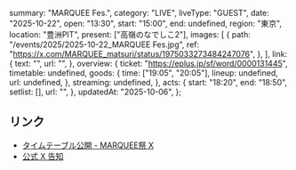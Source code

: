   summary: "MARQUEE Fes.",
  category: "LIVE",
  liveType: "GUEST",
  date: "2025-10-22",
  open: "13:30",
  start: "15:00",
  end: undefined,
  region: "東京",
  location: "豊洲PIT",
  present: ["高嶺のなでしこ2"],
  images: [
    {
      path: "/events/2025/2025-10-22_MARQUEE Fes.jpg",
      ref: "https://x.com/MARQUEE_matsuri/status/1975033273484247076",
    },
  ],
  link: {
    text: "",
    url: "",
  },
  overview: {
    ticket: "https://eplus.jp/sf/word/0000131445",
    timetable: undefined,
    goods: {
      time: ["19:05", "20:05"],
      lineup: undefined,
      url: undefined,
    },
    streaming: undefined,
  },
  acts: {
    start: "18:20",
    end: "18:50",
    setlist: [],
    url: "",
  },
  updatedAt: "2025-10-06",
};

## リンク

- [タイムテーブル公開 - MARQUEE祭 X ](https://x.com/MARQUEE_matsuri/status/1975033273484247076)
- [公式 X 告知](https://x.com/takanenofficial/status/1960541610313175435)
